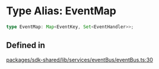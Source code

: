 # Type Alias: EventMap

```ts
type EventMap: Map<EventKey, Set<EventHandler>>;
```

## Defined in

[packages/sdk-shared/lib/services/eventBus/eventBus.ts:30](https://github.com/HappyChainDevs/happychain/blob/cf58ffaf96112a54bbefeea34e6c68ce7f561403/packages/sdk-shared/lib/services/eventBus/eventBus.ts#L30)
